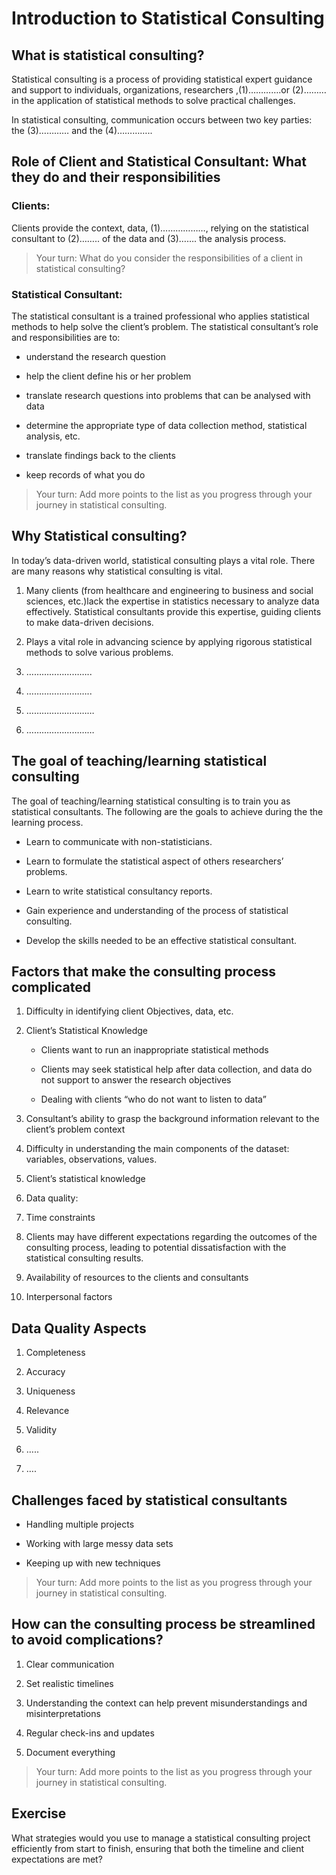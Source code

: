 # Introduction to Statistical Consulting

## What is statistical consulting?

Statistical consulting is a process of providing statistical expert guidance and support to individuals, organizations, researchers ,(1).............or (2)......... in the application of statistical methods to solve practical challenges.

In statistical consulting, communication occurs between two key parties: the (3)............ and the (4)..............

## Role of Client and Statistical Consultant: What they do and their responsibilities

### Clients:

Clients provide the context, data, (1).................., relying on the statistical consultant to (2)........ of the data and (3)....... the analysis process.

> Your turn: What do you consider the responsibilities of a client in statistical consulting?

### Statistical Consultant:

The statistical consultant is a trained professional who applies statistical methods to help solve the client's problem. The statistical consultant's role and responsibilities are to:

-   understand the research question

-   help the client define his or her problem

-   translate research questions into problems that can be analysed with data

-   determine the appropriate type of data collection method, statistical analysis, etc.

-   translate findings back to the clients

-   keep records of what you do

> Your turn: Add more points to the list as you progress through your journey in statistical consulting.

## Why Statistical consulting?

In today's data-driven world, statistical consulting plays a vital role. There are many reasons why statistical consulting is vital.

1.  Many clients (from healthcare and engineering to business and social sciences, etc.)lack the expertise in statistics necessary to analyze data effectively. Statistical consultants provide this expertise, guiding clients to make data-driven decisions.

2.  Plays a vital role in advancing science by applying rigorous statistical methods to solve various problems.

3.  ..........................

4.  ..........................

5.  ...........................

6.  ...........................

## The goal of teaching/learning statistical consulting

The goal of teaching/learning statistical consulting is to train you as statistical consultants. The following are the goals to achieve during the the learning process.

-   Learn to communicate with non-statisticians.

-   Learn to formulate the statistical aspect of others researchers' problems.

-   Learn to write statistical consultancy reports.

-   Gain experience and understanding of the process of statistical consulting.

-   Develop the skills needed to be an effective statistical consultant.

## Factors that make the consulting process complicated

1.  Difficulty in identifying client Objectives, data, etc.

2.  Client's Statistical Knowledge

    - Clients want to run an inappropriate statistical methods
    
    - Clients may seek statistical help after data collection, and data do not support to answer the research objectives
    
    - Dealing with clients "who do not want to listen to data "

3.  Consultant's ability to grasp the background information relevant to the client's problem context

4.  Difficulty in understanding the main components of the dataset: variables, observations, values.

5.  Client's statistical knowledge

6.  Data quality:

7.  Time constraints

8.  Clients may have different expectations regarding the outcomes of the consulting process, leading to potential dissatisfaction with the statistical consulting results.

9.  Availability of resources to the clients and consultants

10. Interpersonal factors

## Data Quality Aspects

1.  Completeness

2.  Accuracy

3.  Uniqueness

4.  Relevance

5.  Validity

6.  .....

7.  ....

## Challenges faced by statistical consultants

- Handling multiple projects

- Working with large messy data sets

- Keeping up with new techniques

> Your turn: Add more points to the list as you progress through your journey in statistical consulting.

## How can the consulting process be streamlined to avoid complications?

1.  Clear communication

2.  Set realistic timelines

3.  Understanding the context can help prevent misunderstandings and misinterpretations

4.  Regular check-ins and updates

5.  Document everything

> Your turn: Add more points to the list as you progress through your journey in statistical consulting.

## Exercise

What strategies would you use to manage a statistical consulting project efficiently from start to finish, ensuring that both the timeline and client expectations are met?


